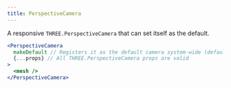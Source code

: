 ```yaml
---
title: PerspectiveCamera
---
```


A responsive `THREE.PerspectiveCamera` that can set itself as the default.

```jsx
<PerspectiveCamera
  makeDefault // Registers it as the default camera system-wide (default=false)
  {...props} // All THREE.PerspectiveCamera props are valid
>
  <mesh />
</PerspectiveCamera>
```

<StoryBookLink link="camera-perspectivecamera--perspective-camera-scene-st" />

<StoryBookEmbed id="camera-perspectivecamera--perspective-camera-scene-st" />
